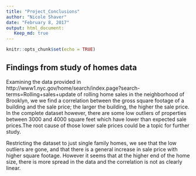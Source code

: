 ---
title: "Project_Conclusions"
author: "Nicole Shaver"
date: "February 8, 2017"
output: html_document:
   Keep_md: true
---

```{r setup, include=FALSE}
knitr::opts_chunk$set(echo = TRUE)
```

## Findings from study of homes data

Examining the data provided in http://www1.nyc.gov/home/search/index.page?search-terms=Rolling+sales+update of rolling home sales in the neighborhood of Brooklyn, we we find a correlation between the gross square footage of a building and the sale price; the larger the building, the higher the sale price. In the complete dataset however, there are some low outliers of properties between 3000 and 4000 square feet which have lower than expected sale prices.The root cause of those lower sale prices could be a topic for further study.

Restricting the dataset to just single family homes, we see that the low outliers are gone, and that there is a general increase in sale price with higher square footage. However it seems that at the higher end of the home size, there is more spread in the data and the correlation is not as clearly linear.

